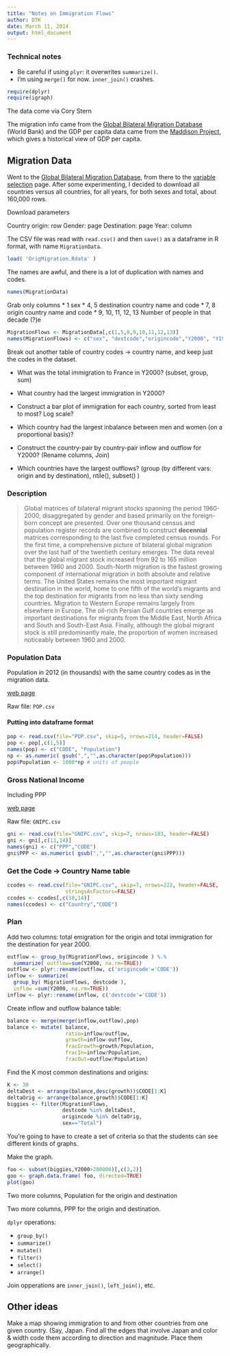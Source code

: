```yaml
---
title: "Notes on Immigration Flows"
author: DTK
date: March 11, 2014
output: html_document
---
```


### Technical notes

* Be careful if using `plyr`: it overwrites `summarize()`.
* I'm using `merge()` for now.  `inner_join()` crashes.

```r
require(dplyr)
require(igraph)
```

The data come via Cory Stern

The migration info came from the [Global Bilateral Migration Database](http://data.worldbank.org/data-catalog/global-bilateral-migration-database) (World Bank) and the GDP per capita data came from the [Maddison Project](http://www.ggdc.net/maddison/maddison-project/home.htm), which gives a historical view of GDP per capita.



## Migration Data

Went to the [Global Bilateral Migration Database](http://data.worldbank.org/data-catalog/global-bilateral-migration-database), from there to the [variable selection](http://databank.worldbank.org/data/views/variableselection/selectvariables.aspx?source=global-bilateral-migration#) page.  After some experimenting, I decided to download all countries versus all countries, for all years, for both sexes and total, about 160,000 rows.

Download parameters

Country origin: row
Gender: page
Destination: page
Year: column

The CSV file was read with `read.csv()` and then `save()` as a dataframe in R format, with name `MigrationData`.

```r
load( 'OrigMigration.Rdata' )
```

The names are awful, and there is a lot of duplication with names and codes.
```r
names(MigrationData)
```

Grab only columns
* 1 sex
* 4, 5 destination country name and code
* 7, 8 origin country name and code
* 9, 10, 11, 12, 13 Number of people in that decade (?)e

```r
MigrationFlows <- MigrationData[,c(1,5,8,9,10,11,12,13)]
names(MigrationFlows) <- c("sex", "destcode","origincode","Y2000", "Y1990","Y1980","Y1970","Y1960")
```

Break out another table of country codes -> country name, and keep just the codes in the dataset.


* What was the total immigration to France in Y2000?  (subset, group, sum)
* What country had the largest immigration in Y2000?
* Construct a bar plot of immigration for each country, sorted from least to most?  Log scale?
* Which country had the largest inbalance between men and women (on a proportional basis)?

* Construct the country-pair by country-pair inflow and outflow for Y2000?  (Rename columns, Join)

* Which countries have the largest outflows?  (group (by different vars: origin and by destination), ntile(), subset() )



### Description

> Global matrices of bilateral migrant stocks spanning the period 1960-2000, disaggregated by gender and based primarily on the foreign-born concept are presented. Over one thousand census and population register records are combined to construct **decennial** matrices corresponding to the last five completed census rounds. For the first time, a comprehensive picture of bilateral global migration over the last half of the twentieth century emerges. The data reveal that the global migrant stock increased from 92 to 165 million between 1960 and 2000. South-North migration is the fastest growing component of international migration in both absolute and relative terms. The United States remains the most important migrant destination in the world, home to one fifth of the world’s migrants and the top destination for migrants from no less than sixty sending countries. Migration to Western Europe remains largely from elsewhere in Europe. The oil-rich Persian Gulf countries emerge as important destinations for migrants from the Middle East, North Africa and South and South-East Asia. Finally, although the global migrant stock is still predominantly male, the proportion of women increased noticeably between 1960 and 2000.


### Population Data

Population in 2012 (in thousands) with the same country codes as in the migration data.

[web page](http://data.worldbank.org/data-catalog/Population-ranking-table)

Raw file: `POP.csv`

#### Putting into dataframe format

```r
pop <- read.csv(file="POP.csv", skip=5, nrows=214, header=FALSE)
pop <- pop[,c(1,5)]
names(pop) <- c("CODE", "Population")
np <- as.numeric( gsub(",","",as.character(pop$Population)))
pop$Population <- 1000*np # units of people
```

### Gross National Income

Including PPP

[web page](http://data.worldbank.org/data-catalog/GNI-per-capita-Atlas-and-PPP-table)

Raw file: `GNIPC.csv`

```r
gni <- read.csv(file="GNIPC.csv", skip=7, nrows=183, header=FALSE)
gni <- gni[,c(11,14)]
names(gni) <- c("PPP","CODE")
gni$PPP <- as.numeric( gsub(",","",as.character(gni$PPP)))
```

### Get the Code -> Country Name table

```r
ccodes <- read.csv(file="GNIPC.csv", skip=7, nrows=222, header=FALSE,
                   stringsAsFactors=FALSE)
ccodes <- ccodes[,c(10,14)]
names(ccodes) <- c("Country","CODE")
```

### Plan

Add two columns: total emigration for the origin and total immigration for the destination for year 2000. 

```r
outflow <- group_by(MigrationFlows, origincode ) %.%
  summarize( outflow=sum(Y2000, na.rm=TRUE))  
outflow <- plyr::rename(outflow, c('origincode'='CODE'))
inflow <- summarize(
  group_by( MigrationFlows, destcode ),
  inflow =sum(Y2000, na.rm=TRUE))
inflow <- plyr::rename(inflow, c('destcode'='CODE'))
```

Create inflow and outflow balance table:
```r
balance <- merge(merge(inflow,outflow),pop)
balance <- mutate( balance, 
                   ratio=inflow/outflow, 
                   growth=inflow-outflow,
                   fracGrowth=growth/Population,
                   fracIn=inflow/Population,
                   fracOut=outflow/Population)
```

Find the K most common destinations and origins:
```r
K <- 30
deltaDest <- arrange(balance,desc(growth))$CODE[1:K]
deltaOrig <- arrange(balance,growth)$CODE[1:K]
biggies <- filter(MigrationFlows, 
                  destcode %in% deltaDest, 
                  origincode %in% deltaOrig,
                  sex=="Total")
```
You're going to have to create a set of criteria so that the students can see different kinds of graphs.



Make the graph.

```r
foo <- subset(biggies,Y2000>200000)[,c(3,2)]
goo <- graph.data.frame( foo, directed=TRUE)
plot(goo)
```


Two more columns, Population for the origin and destination

Two more columns, PPP for the origin and destination.

`dplyr` operations: 

* `group_by()` 
* `summarize()` 
* `mutate()` 
* `filter()`
* `select()` 
* `arrange()`

Join opperations are `inner_join()`, `left_join()`, etc.

## Other ideas

Make a map showing immigration to and from other countries from one given country.  (Say, Japan.  Find all the edges that involve Japan and color & width code them according to direction and magnitude.  Place them geographically.
